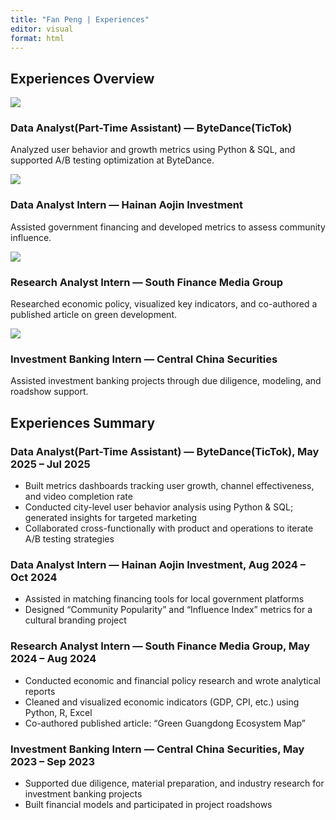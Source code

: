 ```yaml
---
title: "Fan Peng | Experiences"
editor: visual
format: html
---
```


## Experiences Overview

:::::: skills-grid
::: skill-card
![](images/experience_icon/icon_4.jpg)

### Data Analyst(Part-Time Assistant) — ByteDance(TicTok)

Analyzed user behavior and growth metrics using Python & SQL, and supported A/B testing optimization at ByteDance.
:::

::: skill-card
![](images/experience_icon/icon_1.jpg)

### Data Analyst Intern — Hainan Aojin Investment

Assisted government financing and developed metrics to assess community influence.
:::

::: skill-card
![](images/experience_icon/icon_2.jpg)

### Research Analyst Intern — South Finance Media Group

Researched economic policy, visualized key indicators, and co-authored a published article on green development.
:::

::: skill-card
![](images/experience_icon/icon_3.jpg)

### Investment Banking Intern — Central China Securities

Assisted investment banking projects through due diligence, modeling, and roadshow support.
:::
::::::

## Experiences Summary

:::: {.section-banner .internships-banner}
::: banner-text
### Data Analyst(Part-Time Assistant) — ByteDance(TicTok), May 2025 – Jul 2025  
- Built metrics dashboards tracking user growth, channel effectiveness, and video completion rate  
- Conducted city-level user behavior analysis using Python & SQL; generated insights for targeted marketing  
- Collaborated cross-functionally with product and operations to iterate A/B testing strategies 

### Data Analyst Intern — Hainan Aojin Investment, Aug 2024 – Oct 2024

-   Assisted in matching financing tools for local government platforms
-   Designed "Community Popularity" and "Influence Index" metrics for a cultural branding project

### Research Analyst Intern — South Finance Media Group, May 2024 – Aug 2024

-   Conducted economic and financial policy research and wrote analytical reports
-   Cleaned and visualized economic indicators (GDP, CPI, etc.) using Python, R, Excel
-   Co-authored published article: "Green Guangdong Ecosystem Map"

### Investment Banking Intern — Central China Securities, May 2023 – Sep 2023

-   Supported due diligence, material preparation, and industry research for investment banking projects
-   Built financial models and participated in project roadshows
:::
::::
